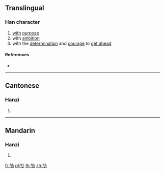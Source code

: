 ==Translingual==

===Han character===
{{Han char|rn=19|rad=力|as=04|sn=6|four=|canj=ONKS|ids=⿰气力}}

# [[with]] [[purpose]]
# with [[ambition]]
# with the [[determination]] and [[courage]] to [[get ahead]]

====References====
* {{Han ref|kx=0146.200|hdz=10367.070|uh=3515|ud=13589}}

----

==Cantonese==

===Hanzi===
{{yue-hanzi|jyut=[[gaat1]], [[kaau1]]|y=gaat1, kaau1}}

# {{defn|lang=yue|sort=力04}}

----

==Mandarin==

===Hanzi===
{{cmn-hanzi|pin=[[jí]] ([[ji2]]), [[yì]] ([[yi4]])|wg=chi<sup>2</sup>, i<sup>4</sup>}}

# {{defn|lang=cmn|sort=力04}}

[[fr:㔕]]
[[pl:㔕]]
[[th:㔕]]
[[zh:㔕]]